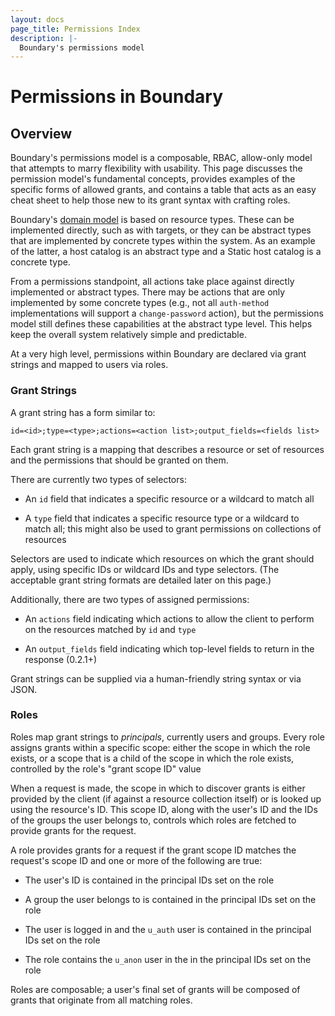 ```yaml
---
layout: docs
page_title: Permissions Index
description: |-
  Boundary's permissions model
---
```


# Permissions in Boundary

## Overview

Boundary's permissions model is a composable, RBAC, allow-only model that
attempts to marry flexibility with usability. This page discusses the permission
model's fundamental concepts, provides examples of the specific forms of allowed
grants, and contains a table that acts as an easy cheat sheet to help those new
to its grant syntax with crafting roles.

Boundary's [domain model](/docs/concepts/domain-model) is based on resource
types. These can be implemented directly, such as with targets, or they can be
abstract types that are implemented by concrete types within the system. As an
example of the latter, a host catalog is an abstract type and a Static host
catalog is a concrete type.

From a permissions standpoint, all actions take place against directly
implemented or abstract types. There may be actions that are only implemented by
some concrete types (e.g., not all `auth-method` implementations will support a
`change-password` action), but the permissions model still defines these
capabilities at the abstract type level. This helps keep the overall system
relatively simple and predictable.

At a very high level, permissions within Boundary are declared via grant strings
and mapped to users via roles.

### Grant Strings

A grant string has a form similar to:

`id=<id>;type=<type>;actions=<action list>;output_fields=<fields list>`

Each grant string is a mapping that describes a resource or set of resources and
the permissions that should be granted on them.

There are currently two types of selectors:

- An `id` field that indicates a specific resource or a wildcard to match all

- A `type` field that indicates a specific resource type or a wildcard to match
  all; this might also be used to grant permissions on collections of resources

Selectors are used to indicate which resources on which the grant should apply,
using specific IDs or wildcard IDs and type selectors. (The acceptable grant
string formats are detailed later on this page.)

Additionally, there are two types of assigned permissions:

- An `actions` field indicating which actions to allow the client to perform on
  the resources matched by `id` and `type`

- An `output_fields` field indicating which top-level fields to return in the
  response (0.2.1+)

Grant strings can be supplied via a human-friendly string syntax or via JSON.

### Roles

Roles map grant strings to _principals_, currently users and groups. Every role
assigns grants within a specific scope: either the scope in which the role
exists, or a scope that is a child of the scope in which the role exists,
controlled by the role's "grant scope ID" value

When a request is made, the scope in which to discover grants is either provided
by the client (if against a resource collection itself) or is looked up using
the resource's ID. This scope ID, along with the user's ID and the IDs of the
groups the user belongs to, controls which roles are fetched to provide grants
for the request.

A role provides grants for a request if the grant scope ID matches the request's
scope ID and one or more of the following are true:

- The user's ID is contained in the principal IDs set on the role

- A group the user belongs to is contained in the principal IDs set on the role

- The user is logged in and the `u_auth` user is contained in the principal IDs
  set on the role

- The role contains the `u_anon` user in the in the principal IDs set on the
  role

Roles are composable; a user's final set of grants will be composed of grants
that originate from all matching roles.